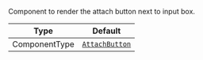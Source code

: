 Component to render the attach button next to input box.

| Type          | Default                                                       |
| ------------- | ------------------------------------------------------------- |
| ComponentType | [`AttachButton`](../../../../ui-components/attach_button.mdx) |
